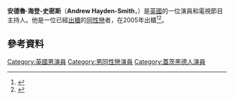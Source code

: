 {{Infobox person|
| name         = Andrew Hayden-Smith
| image        = 
| image_size   = 
| caption      = 
| birth_name   = Andrew John Smith
| birth_date   = {{birth date and age|df=yes|1983|11|5}}
| birth_place  = 英國英格蘭[[蓋茨黑德|蓋茨黑德]]
| occupation   = 演員，主持人
| years_active = 1995–現在
| partner      = 
| spouse       =
| children     = 
| parents      =
| nationality  = 英國
| residence    = 
| television   = 
| website      ={{url|andrewhaydensmith.com/}}
}}
'''安德魯·海登-史密斯'''（'''Andrew Hayden-Smith'''，{{bd|1983年|11月5日}}）是[[英國|英國]]的一位演員和電視節目主持人。他是一位已經[[出櫃|出櫃]]的[[同性戀|同性戀]]者，在2005年出櫃<ref>{{cite news |url=http://www.independent.co.uk/news/uk/this-britain/gay-power-the-pink-list-406297.html |title=Gay Power: The pink list |date=July 2006 |publisher=The Independent |accessdate=2016-05-07 |archive-date=2020-09-05 |archive-url=https://web.archive.org/web/20200905140456/https://www.independent.co.uk/news/uk/this-britain/gay-power-the-pink-list-406297.html |dead-url=no }}</ref><ref>{{cite web |url=http://www.pinknews.co.uk/news/articles/2005-1399.html/ |title=Doctor Who star claims gay kiss was dropped |author=Benjamin Cohen |date=May 2006 |publisher=Pink News |access-date=2016-05-07 |archive-url=https://web.archive.org/web/20090220005359/http://www.pinknews.co.uk/news/articles/2005-1399.html |archive-date=2009-02-20 |dead-url=yes }}</ref>。
==參考資料==
{{reflist}}

{{DEFAULTSORT:Hayden-Smith, Andrew}}
[[Category:英國男演員|Category:英國男演員]]
[[Category:男同性戀演員|Category:男同性戀演員]]
[[Category:蓋茨黑德人演員|Category:蓋茨黑德人演員]]